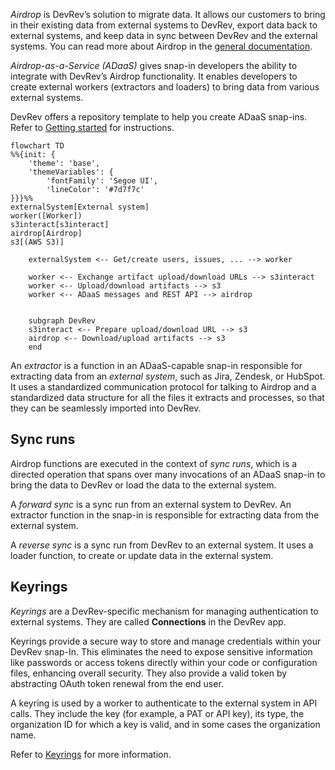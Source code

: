 _Airdrop_ is DevRev’s solution to migrate data. It allows our customers to bring in their existing data from external systems to DevRev,
export data back to external systems, and keep data in sync between DevRev and the external systems.
You can read more about Airdrop in the [general documentation](https://docs.devrev.ai/import#airdrop-features).

_Airdrop-as-a-Service (ADaaS)_ gives snap-in developers the ability to integrate with DevRev’s Airdrop functionality.
It enables developers to create external workers (extractors and loaders) to bring data from various external systems.

<Tip>DevRev offers a repository template to help you create ADaaS snap-ins. Refer to [Getting started](getting-started) for instructions.</Tip>

```mermaid
flowchart TD
%%{init: {
    'theme': 'base',
    'themeVariables': {
        'fontFamily': 'Segoe UI',
        'lineColor': '#7d7f7c'
}}}%%
externalSystem[External system]
worker([Worker])
s3interact[s3interact]
airdrop[Airdrop]
s3[(AWS S3)]

	externalSystem <-- Get/create users, issues, ... --> worker
	
	worker <-- Exchange artifact upload/download URLs --> s3interact
	worker <-- Upload/download artifacts --> s3
	worker <-- ADaaS messages and REST API --> airdrop

	
	subgraph DevRev
	s3interact <-- Prepare upload/download URL --> s3
	airdrop <-- Download/upload artifacts --> s3
	end

```

An _extractor_ is a function in an ADaaS-capable snap-in responsible for extracting data from an _external system_, such as Jira, Zendesk,
or HubSpot. It uses a standardized communication protocol for talking to Airdrop and a standardized
data structure for all the files it extracts and processes, so that they can be seamlessly imported into DevRev.

## Sync runs

Airdrop functions are executed in the context of _sync runs_, which is a directed operation that spans over many invocations
of an ADaaS snap-in to bring the data to DevRev or load the data to the external system.

A _forward sync_ is a sync run from an external system to DevRev. An extractor function in the snap-in is responsible for extracting data from the
external system.

A _reverse sync_ is a sync run from DevRev to an external system. It uses a loader function, to create or update data
in the external system.

## Keyrings

_Keyrings_ are a DevRev-specific mechanism for managing authentication to external systems.
They are called **Connections** in the DevRev app.

Keyrings provide a secure way to store and manage credentials within your DevRev snap-In.
This eliminates the need to expose sensitive information like passwords
or access tokens directly within your code or configuration files, enhancing overall security. They also provide a valid
token by abstracting OAuth token renewal from the end user.

A keyring is used by a worker to authenticate to the external system in API calls. They include the key (for example,
a PAT or API key), its type, the organization ID for which a key is valid, and in some cases the organization name.

Refer to [Keyrings](/snapin-development/references/keyrings) for more information.
